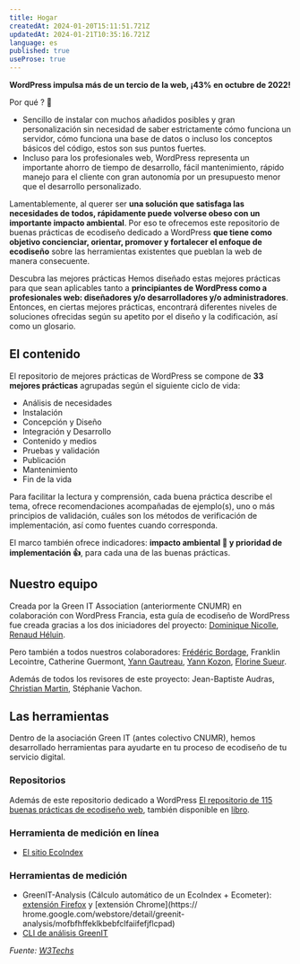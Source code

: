 ```yaml
---
title: Hogar
createdAt: 2024-01-20T15:11:51.721Z
updatedAt: 2024-01-21T10:35:16.721Z
language: es
published: true
useProse: true
---
```


**WordPress impulsa más de un tercio de la web, ¡43% en octubre de 2022!**

Por qué ? 🤔

- Sencillo de instalar con muchos añadidos posibles y gran personalización sin necesidad de saber estrictamente cómo funciona un servidor, cómo funciona una base de datos o incluso los conceptos básicos del código, estos son sus puntos fuertes.
- Incluso para los profesionales web, WordPress representa un importante ahorro de tiempo de desarrollo, fácil mantenimiento, rápido manejo para el cliente con gran autonomía por un presupuesto menor que el desarrollo personalizado.

Lamentablemente, al querer ser **una solución que satisfaga las necesidades de todos, rápidamente puede volverse obeso con un importante impacto ambiental**. Por eso te ofrecemos este repositorio de buenas prácticas de ecodiseño dedicado a WordPress **que tiene como objetivo concienciar, orientar, promover y fortalecer el enfoque de ecodiseño** sobre las herramientas existentes que pueblan la web de manera consecuente.

<CTAWithIcon
  label="Découvrez les bonnes pratiques"
  url="./es/fiches.html"
  target="_self"
/>

Descubra las mejores prácticas Hemos diseñado estas mejores prácticas para que sean aplicables tanto a **principiantes de WordPress como a profesionales web: diseñadores y/o desarrolladores y/o administradores**. Entonces, en ciertas mejores prácticas, encontrará diferentes niveles de soluciones ofrecidas según su apetito por el diseño y la codificación, así como un glosario.

## El contenido

El repositorio de mejores prácticas de WordPress se compone de **33 mejores prácticas** agrupadas según el siguiente ciclo de vida:

- Análisis de necesidades
- Instalación
- Concepción y Diseño
- Integración y Desarrollo
- Contenido y medios
- Pruebas y validación
- Publicación
- Mantenimiento
- Fin de la vida

Para facilitar la lectura y comprensión, cada buena práctica describe el tema, ofrece recomendaciones acompañadas de ejemplo(s), uno o más principios de validación, cuáles son los métodos de verificación de implementación, así como fuentes cuando corresponda.

El marco también ofrece indicadores: **impacto ambiental 🌱 y prioridad de implementación 👍**, para cada una de las buenas prácticas.

## Nuestro equipo

Creada por la Green IT Association (anteriormente CNUMR) en colaboración con WordPress Francia, esta guía de ecodiseño de WordPress fue creada gracias a los dos iniciadores del proyecto: [Dominique Nicolle](https://www.pix-e.fr/), [Renaud Héluin](https://novagaia.fr/).

Pero también a todos nuestros colaboradores: [Frédéric Bordage](https://fr.linkedin.com/in/fbordage), Franklin Lecointre, Catherine Guermont, [Yann Gautreau](https://www.yanngautreau.fr/), [Yann Kozon](https://www.yannkozon.com/), [Florine Sueur](https://www.florinesueur.fr/).

Además de todos los revisores de este proyecto: Jean-Baptiste Audras, [Christian Martin](https://www.nuweb.fr/), Stéphanie Vachon.

<CTAWithIcon
  icon="tabler:brand-github"
  label="Contribuez !"
  url="https://github.com/cnumr/best-practices-wordpress/blob/main/CONTRIBUTING.md/"
  target="_blank"
/>

## Las herramientas

Dentro de la asociación Green IT (antes colectivo CNUMR), hemos desarrollado herramientas para ayudarte en tu proceso de ecodiseño de tu servicio digital.

### Repositorios

Además de este repositorio dedicado a WordPress [El repositorio de 115 buenas prácticas de ecodiseño web](https://github.com/cnumr/best-practices/), también disponible en [libro](https://ecoconceptionweb.com/).

### Herramienta de medición en línea

- [El sitio EcoIndex](https://www.ecoindex.fr/)

### Herramientas de medición

- GreenIT-Analysis (Cálculo automático de un EcoIndex + Ecometer): [extensión Firefox](https://addons.mozilla.org/fr/firefox/addon/greenit-analysis/) y [extensión Chrome](https:// hrome.google.com/webstore/detail/greenit-analysis/mofbfhffeklkbebfclfaiifefjflcpad)
- [CLI de análisis GreenIT](https://github.com/cnumr/GreenIT-Analysis-cli)

_Fuente: [W3Techs](https://w3techs.com/technologies/history_overview/content_management/all)_
